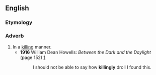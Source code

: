 ==English==

===Etymology===
{{suffix|killing|ly|lang=en}}

===Adverb===
{{en-adv}}

# In a [[killing]] manner.
#* '''1916''' William Dean Howells: ''Between the Dark and the Daylight'' (page 152) [http://www.google.com/books?spell=1&q=%22I+should+not+be+able+to+say+how+killingly+droll+I+found+this%22&btnG=Search+Books]
#*: I should not be able to say how '''killingly''' droll I found this.